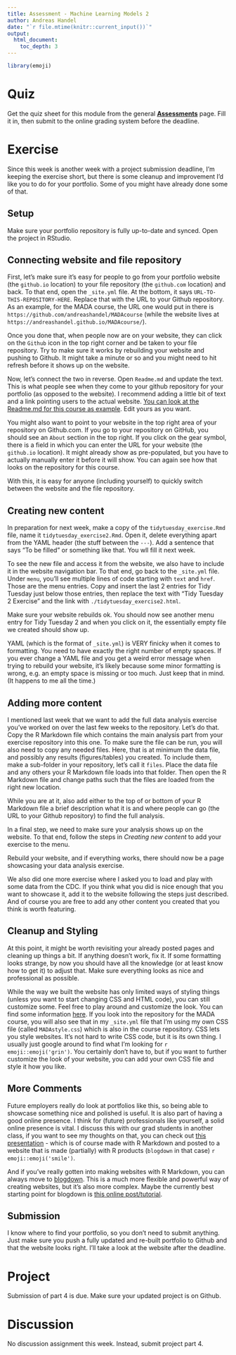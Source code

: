 ```yaml
---
title: Assessment - Machine Learning Models 2
author: Andreas Handel
date: "`r file.mtime(knitr::current_input())`"
output: 
  html_document:
    toc_depth: 3
---
```



```r
library(emoji)
```



# Quiz

Get the quiz sheet for this module from the general [__Assessments__](./Course_Assessments.html) page. Fill it in, then submit to the online grading system before the deadline. 



# Exercise

Since this week is another week with a project submission deadline, I'm keeping the exercise short, but there is some cleanup and improvement I'd like you to do for your portfolio. Some of you might have already done some of that.


## Setup

Make sure your portfolio repository is fully up-to-date and synced. Open the project in RStudio.


## Connecting website and file repository

First, let's make sure it's easy for people to go from your portfolio website (the `github.io` location) to your file repository (the `github.com` location) and back. To that end, open the `_site.yml` file. At the bottom, it says `URL-TO-THIS-REPOSITORY-HERE`. Replace that with the URL to your Github repository. As an example, for the MADA course, the URL one would put in there is `https://github.com/andreashandel/MADAcourse` (while the website lives at `https://andreashandel.github.io/MADAcourse/`). 

Once you done that, when people now are on your website, they can click on the `Github` icon in the top right corner and be taken to your file repository. Try to make sure it works by rebuilding your website and pushing to Github. It might take a minute or so and you might need to hit refresh before it shows up on the website.

Now, let's connect the two in reverse. Open `Readme.md` and update the text. This is what people see when they come to your github repository for your portfolio (as opposed to the website). I recommend adding a little bit of text and a link pointing users to the actual website. [You can look at the Readme.md for this course as example](https://github.com/andreashandel/MADAcourse). Edit yours as you want. 

You might also want to point to your website in the top right area of your repository on Github.com. If you go to your repository on GitHub, you should see an `About` section in the top right. If you click on the gear symbol, there is a field in which you can enter the URL for your website (the `github.io` location). It might already show as pre-populated, but you have to actually manually enter it before it will show. You can again see how that looks on the repository for this course.

With this, it is easy for anyone (including yourself) to quickly switch between the website and the file repository.


## Creating new content

In preparation for next week, make a copy of the `tidytuesday_exercise.Rmd` file, name it `tidytuesday_exercise2.Rmd`. Open it, delete everything apart from the YAML header (the stuff between the `---`). Add a sentence that says "To be filled" or something like that. You wll fill it next week.

To see the new file and access it from the website, we also have to include it in the website navigation bar. To that end, go back to the `_site.yml` file. Under `menu`, you'll see multiple lines of code starting with `text` and `href`. Those are the menu entries. Copy and insert the last 2 entries for Tidy Tuesday just below those entries, then replace the text with "Tidy Tuesday 2 Exercise" and the link with `./tidytuesday_exercise2.html`.

Make sure your website rebuilds ok. You should now see another menu entry for Tidy Tuesday 2 and when you click on it, the essentially empty file we created should show up.

:::warning
YAML (which is the format of `_site.yml`) is VERY finicky when it comes to formatting. You need to have exactly the right number of empty spaces. If you ever change a YAML file and you get a weird error message when trying to rebuild your website, it's likely because some minor formatting is wrong, e.g. an empty space is missing or too much. Just keep that in mind. (It happens to me all the time.)
:::


## Adding more content

I mentioned last week that we want to add the full data analysis exercise you've worked on over the last few weeks to the repository. 
Let's do that. Copy the R Markdown file which contains the main analysis part from your exercise repository into this one. To make sure the file can be run, you will also need to copy any needed files. Here, that is at minimum the data file, and possibly any results (figures/tables) you created. To include them, make a sub-folder in your repository, let's call it `files`. Place the data file and any others your R Markdown file loads into that folder. Then open the R Markdown file and change paths such that the files are loaded from the right new location. 

While you are at it, also add either to the top of or bottom of your R Markdown file a brief description what it is and where people can go (the URL to your Github repository) to find the full analysis.

In a final step, we need to make sure your analysis shows up on the website. To that end, follow the steps in _Creating new content_ to add your exercise to the menu. 

Rebuild your website, and if everything works, there should now be a page showcasing your data analysis exercise.

We also did one more exercise where I asked you to load and play with some data from the CDC. If you think what you did is nice enough that you want to showcase it, add it to the website following the steps just described. And of course you are free to add any other content you created that you think is worth featuring.


## Cleanup and Styling

At this point, it might be worth revisiting your already posted pages and cleaning up things a bit. If anything doesn't work, fix it. If some formatting looks strange, by now you should have all the knowledge (or at least know how to get it) to adjust that. Make sure everything looks as nice and professional as possible. 

While the way we built the website has only limited ways of styling things (unless you want to start changing CSS and HTML code), you can still customize some. Feel free to play around and customize the look. You can find some information [here](https://bookdown.org/yihui/rmarkdown/rmarkdown-site.html). If you look into the repository for the MADA course, you will also see that in my `_site.yml` file that I'm using my own CSS file (called `MADAstyle.css`) which is also in the course repository. CSS lets you style websites. It's not hard to write CSS code, but it is its own thing. I usually just google around to find what I'm looking for `r emoji::emoji('grin')`. You certainly don't have to, but if you want to further customize the look of your website, you can add your own CSS file and style it how you like. 


## More Comments

Future employers really do look at portfolios like this, so being able to showcase something nice and polished is useful. It is also part of having a good online presence. I think for (future) professionals like yourself, a solid online presence is vital. I discuss this with our grad students in another class, if you want to see my thoughts on that, you can check out [this presentation](https://www.andreashandel.com/presentations/2021-01-building-your-brand/) - which is of course made with R Markdown and posted to a website that is made (partially) with R products (`blogdown` in that case) `r emoji::emoji('smile')`.

And if you've really gotten into making websites with R Markdown, you can always move to [blogdown](https://bookdown.org/yihui/blogdown/). This is a much more flexible and powerful way of creating websites, but it's also more complex. Maybe the currently best starting point for blogdown is [this online post/tutorial](https://www.apreshill.com/blog/2020-12-new-year-new-blogdown/).


## Submission

I know where to find your portfolio, so you don't need to submit anything. Just make sure you push a fully updated and re-built portfolio to Github and that the website looks right. I'll take a look at the website after the deadline.


# Project

Submission of part 4 is due. Make sure your updated project is on Github.


# Discussion

No discussion assignment this week. Instead, submit project part 4.



